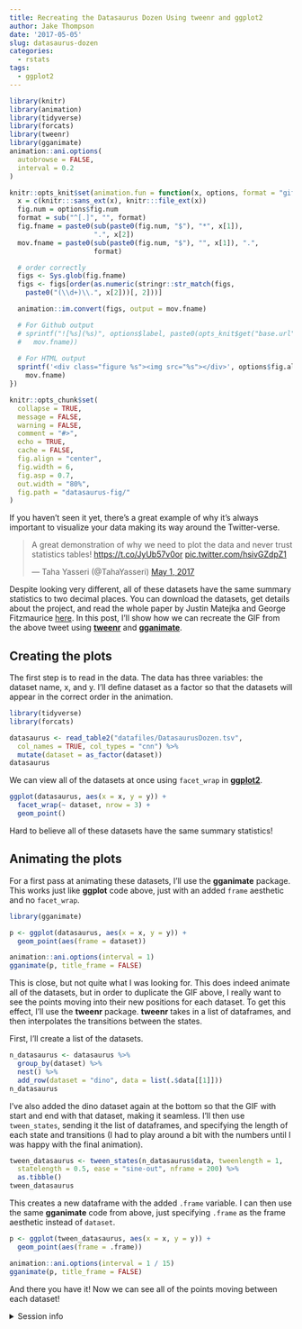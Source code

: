 ```yaml
---
title: Recreating the Datasaurus Dozen Using tweenr and ggplot2
author: Jake Thompson
date: '2017-05-05'
slug: datasaurus-dozen
categories:
  - rstats
tags:
  - ggplot2
---
```


```r
library(knitr)
library(animation)
library(tidyverse)
library(forcats)
library(tweenr)
library(gganimate)
animation::ani.options(
  autobrowse = FALSE,
  interval = 0.2
)

knitr::opts_knit$set(animation.fun = function(x, options, format = "gif") {
  x = c(knitr:::sans_ext(x), knitr:::file_ext(x))
  fig.num = options$fig.num
  format = sub("^[.]", "", format)
  fig.fname = paste0(sub(paste0(fig.num, "$"), "*", x[1]),
                     ".", x[2])
  mov.fname = paste0(sub(paste0(fig.num, "$"), "", x[1]), ".",
                     format)

  # order correctly
  figs <- Sys.glob(fig.fname)
  figs <- figs[order(as.numeric(stringr::str_match(figs,
    paste0("(\\d+)\\.", x[2]))[, 2]))]

  animation::im.convert(figs, output = mov.fname)

  # For Github output
  # sprintf("![%s](%s)", options$label, paste0(opts_knit$get("base.url"),
  #   mov.fname))
  
  # For HTML output
  sprintf('<div class="figure %s"><img src="%s"></div>', options$fig.align,
    mov.fname)
})

knitr::opts_chunk$set(
  collapse = TRUE,
  message = FALSE,
  warning = FALSE,
  comment = "#>",
  echo = TRUE,
  cache = FALSE,
  fig.align = "center",
  fig.width = 6,
  fig.asp = 0.7,
  out.width = "80%",
  fig.path = "datasaurus-fig/"
)
```

If you haven't seen it yet, there's a great example of why it's always important to visualize your data making its way around the Twitter-verse.

<blockquote class="twitter-tweet" data-lang="en"><p lang="en" dir="ltr">A great demonstration of why we need to plot the data and never trust statistics tables! <a href="https://t.co/JyUb57v0or">https://t.co/JyUb57v0or</a> <a href="https://t.co/hsivGZdpZ1">pic.twitter.com/hsivGZdpZ1</a></p>&mdash; Taha Yasseri (@TahaYasseri) <a href="https://twitter.com/TahaYasseri/status/859084459127316480">May 1, 2017</a></blockquote>
<script async src="//platform.twitter.com/widgets.js" charset="utf-8"></script>

Despite looking very different, all of these datasets have the same summary statistics to two decimal places. You can download the datasets, get details about the project, and read the whole paper by Justin Matejka and George Fitzmaurice [here](https://www.autodeskresearch.com/publications/samestats). In this post, I'll show how we can recreate the GIF from the above tweet using [**tweenr**](https://github.com/thomasp85/tweenr) and [**gganimate**](https://github.com/dgrtwo/gganimate).

## Creating the plots

The first step is to read in the data. The data has three variables: the dataset name, x, and y. I'll define dataset as a factor so that the datasets will appear in the correct order in the animation.

```r
library(tidyverse)
library(forcats)

datasaurus <- read_table2("datafiles/DatasaurusDozen.tsv",
  col_names = TRUE, col_types = "cnn") %>%
  mutate(dataset = as_factor(dataset))
datasaurus
```

We can view all of the datasets at once using `facet_wrap` in [**ggplot2**](http://ggplot2.tidyverse.org/).

```r
ggplot(datasaurus, aes(x = x, y = y)) +
  facet_wrap(~ dataset, nrow = 3) +
  geom_point()
```

Hard to believe all of these datasets have the same summary statistics!

## Animating the plots

For a first pass at animating these datasets, I'll use the **gganimate** package. This works just like **ggplot** code above, just with an added `frame` aesthetic and no `facet_wrap`.

```r
library(gganimate)

p <- ggplot(datasaurus, aes(x = x, y = y)) +
  geom_point(aes(frame = dataset))

animation::ani.options(interval = 1)
gganimate(p, title_frame = FALSE)
```

This is close, but not quite what I was looking for. This does indeed animate all of the datasets, but in order to duplicate the GIF above, I really want to see the points moving into their new positions for each dataset. To get this effect, I'll use the **tweenr** package. **tweenr** takes in a list of dataframes, and then interpolates the transitions between the states.

First, I'll create a list of the datasets.

```r
n_datasaurus <- datasaurus %>%
  group_by(dataset) %>%
  nest() %>%
  add_row(dataset = "dino", data = list(.$data[[1]]))
n_datasaurus
```

I've also added the dino dataset again at the bottom so that the GIF with start and end with that dataset, making it seamless. I'll then use `tween_states`, sending it the list of dataframes, and specifying the length of each state and transitions (I had to play around a bit with the numbers until I was happy with the final animation).

```r
tween_datasaurus <- tween_states(n_datasaurus$data, tweenlength = 1,
  statelength = 0.5, ease = "sine-out", nframe = 200) %>%
  as.tibble()
tween_datasaurus
```

This creates a new dataframe with the added `.frame` variable. I can then use the same **gganimate** code from above, just specifying `.frame` as the frame aesthetic instead of `dataset`.

```r
p <- ggplot(tween_datasaurus, aes(x = x, y = y)) +
  geom_point(aes(frame = .frame))

animation::ani.options(interval = 1 / 15)
gganimate(p, title_frame = FALSE)
```

And there you have it! Now we can see all of the points moving between each dataset!

<details><summary>Session info</summary>
```r
devtools::session_info()
```
</details>
